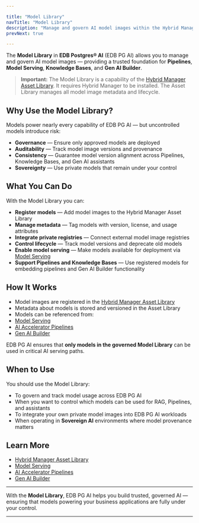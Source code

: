 ```yaml
---

title: "Model Library"
navTitle: "Model Library"
description: "Manage and govern AI model images within the Hybrid Manager Asset Library for use in AI Accelerator Pipelines and Model Serving."
prevNext: true

---
```


The **Model Library** in **EDB Postgres® AI** (EDB PG AI) allows you to manage and govern AI model images — providing a trusted foundation for **Pipelines**, **Model Serving**, **Knowledge Bases**, and **Gen AI Builder**.

> **Important:** The Model Library is a capability of the [Hybrid Manager Asset Library](/edb-postgres-ai/hybrid-manager/asset-library).
It requires Hybrid Manager to be installed. The Asset Library manages all model image metadata and lifecycle.

## Why Use the Model Library?

Models power nearly every capability of EDB PG AI — but uncontrolled models introduce risk:

- **Governance** — Ensure only approved models are deployed
- **Auditability** — Track model image versions and provenance
- **Consistency** — Guarantee model version alignment across Pipelines, Knowledge Bases, and Gen AI assistants
- **Sovereignty** — Use private models that remain under your control

## What You Can Do

With the Model Library you can:

- **Register models** — Add model images to the Hybrid Manager Asset Library
- **Manage metadata** — Tag models with version, license, and usage attributes
- **Integrate private registries** — Connect external model image registries
- **Control lifecycle** — Track model versions and deprecate old models
- **Enable model serving** — Make models available for deployment via [Model Serving](/edb-postgres-ai/ai-factory/model/serving)
- **Support Pipelines and Knowledge Bases** — Use registered models for embedding pipelines and Gen AI Builder functionality

## How It Works

- Model images are registered in the [Hybrid Manager Asset Library](/edb-postgres-ai/hybrid-manager/asset-library)
- Metadata about models is stored and versioned in the Asset Library
- Models can be referenced from:
- [Model Serving](/edb-postgres-ai/ai-factory/model/serving)
- [AI Accelerator Pipelines](/edb-postgres-ai/ai-factory/pipeline)
- [Gen AI Builder](/edb-postgres-ai/ai-factory/gen-ai/builder)

EDB PG AI ensures that **only models in the governed Model Library** can be used in critical AI serving paths.

## When to Use

You should use the Model Library:

- To govern and track model usage across EDB PG AI
- When you want to control which models can be used for RAG, Pipelines, and assistants
- To integrate your own private model images into EDB PG AI workloads
- When operating in **Sovereign AI** environments where model provenance matters

## Learn More

- [Hybrid Manager Asset Library](/edb-postgres-ai/hybrid-manager/asset-library)
- [Model Serving](/edb-postgres-ai/ai-factory/model/serving)
- [AI Accelerator Pipelines](/edb-postgres-ai/ai-factory/pipeline)
- [Gen AI Builder](/edb-postgres-ai/ai-factory/gen-ai/builder)

---

With the **Model Library**, EDB PG AI helps you build trusted, governed AI — ensuring that models powering your business applications are fully under your control.

---
